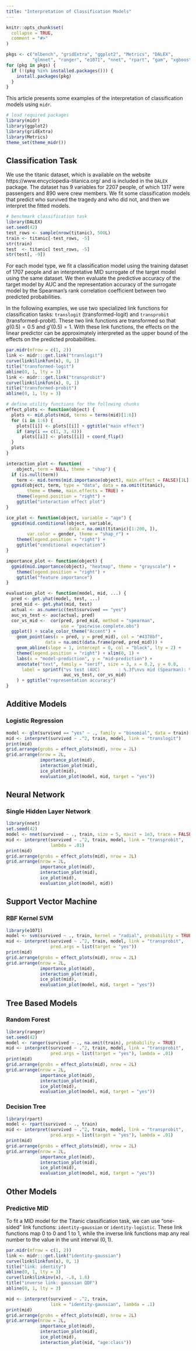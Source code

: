 ```yaml
---
title: "Interpretation of Classification Models"
---
```


```r
knitr::opts_chunk$set(
  collapse = TRUE,
  comment = "#>"
)

pkgs <- c("mlbench", "gridExtra", "ggplot2", "Metrics", "DALEX",
          "glmnet", "ranger", "e1071", "nnet", "rpart", "gam", "xgboost")
for (pkg in pkgs) {
  if (!(pkg %in% installed.packages())) {
    install.packages(pkg)
  }
}
```

This article presents some examples of the interpretation of classification models using `midr`. 

```r
# load required packages
library(midr)
library(ggplot2)
library(gridExtra)
library(Metrics)
theme_set(theme_midr())
```

## Classification Task

We use the titanic dataset, which is available on the website https://www.encyclopedia-titanica.org/ and is included in the `DALEX` package. The dataset has 9 variables for 2207 people, of which 1317 were passengers and 890 were crew members. We fit some classification models that predict who survived the tragedy and who did not, and then we interpret the fitted models.

```r
# benchmark classification task
library(DALEX)
set.seed(42)
test_rows <- sample(nrow(titanic), 500L)
train <- titanic[-test_rows, -5]
str(train)
test  <- titanic[ test_rows, -5]
str(test[, -9])
```

For each model type, we fit a classification model using the training dataset of 1707 people and an interpretative MID surrogate of the target model using the same dataset. We then evaluate the predictive accuracy of the target model by AUC and the representation accuracy of the surrogate model by the Spearman's rank correlation coefficient between two predicted probabilities.

In the following examples, we use two specialized link functions for classification tasks: `translogit` (transformed-logit) and `transprobit` (transformed-probit). These two link functions are transformed so that $g(0.5) = 0.5$ and $g'(0.5) = 1$. With these link functions, the effects on the linear predictor can be approximately interpreted as the upper bound of the effects on the predicted probabilities.

```r
par.midr(mfrow = c(1, 2))
link <- midr:::get.link("translogit")
curve(link$linkfun(x), 0, 1)
title("transformed-logit")
abline(0, 1, lty = 3)
link <- midr:::get.link("transprobit")
curve(link$linkfun(x), 0, 1)
title("transformed-probit")
abline(0, 1, lty = 3)
```

```r
# define utility functions for the following chunks
effect_plots <- function(object) {
  plots <- mid.plots(mid, terms = terms(mid)[1:6])
  for (i in 1:6) {
    plots[[i]] <- plots[[i]] + ggtitle("main effect")
    if (any(i == c(1, 3, 4)))
      plots[[i]] <- plots[[i]] + coord_flip()
  }
  plots
}

interaction_plot <- function(
    object, term = NULL, theme = "shap") {
  if (is.null(term))
    term <- mid.terms(mid.importance(object), main.effect = FALSE)[1L]
  ggmid(object, term, type = "data", data = na.omit(titanic), 
        theme = theme, main.effects = TRUE) +
    theme(legend.position = "right") +
    ggtitle("interaction effect plot")
}

ice_plot <- function(object, variable = "age") {
  ggmid(mid.conditional(object, variable,
                        data = na.omit(titanic)[1:200, ]),
        var.color = gender, theme = "shap_r") +
    theme(legend.position = "right") +
    ggtitle("conditional expectation")
}

importance_plot <- function(object) {
  ggmid(mid.importance(object), "heatmap", theme = "grayscale") +
    theme(legend.position = "right") +
    ggtitle("feature importance")
}

evaluation_plot <- function(model, mid, ...) {
  pred <- get.yhat(model, test, ...)
  pred_mid <- get.yhat(mid, test)
  actual <- as.numeric(test$survived == "yes")
  auc_vs_test <- auc(actual, pred)
  cor_vs_mid <-  cor(pred, pred_mid, method = "spearman",
                     use = "pairwise.complete.obs")
  ggplot() + scale_color_theme("Accent") +
    geom_point(aes(x = pred, y = pred_mid), col = "#4378bf",
               data = na.omit(data.frame(pred, pred_mid))) +
    geom_abline(slope = 1, intercept = 0, col = "black", lty = 2) +
    theme(legend.position = "right") + xlim(0, 1) +
    labs(x = "model-prediction", y = "mid-prediction") +
    annotate("text", family = "serif", size = 3, x = 0.2, y = 0.8,
      label = sprintf("vs test (AUC)       : %.3f\nvs mid (Spearman): %.3f",
                      auc_vs_test, cor_vs_mid)
    ) + ggtitle("representation accuracy")
}
```

## Additive Models

### Logistic Regression

```r
model <- glm(survived == "yes" ~ ., family = "binomial", data = train)
mid <- interpret(survived ~ .^2, train, model, link = "translogit")
print(mid)
grid.arrange(grobs = effect_plots(mid), nrow = 2L)
grid.arrange(nrow = 2L,
             importance_plot(mid),
             interaction_plot(mid),
             ice_plot(mid),
             evaluation_plot(model, mid, target = "yes"))
```

## Neural Network

### Single Hidden Layer Network

```r
library(nnet)
set.seed(42)
model <- nnet(survived ~ ., train, size = 5, maxit = 1e3, trace = FALSE)
mid <- interpret(survived ~ .^2, train, model, link = "transprobit",
                 lambda = .01)
print(mid)
grid.arrange(grobs = effect_plots(mid), nrow = 2L)
grid.arrange(nrow = 2L,
             importance_plot(mid),
             interaction_plot(mid),
             ice_plot(mid),
             evaluation_plot(model, mid))
```

## Support Vector Machine

### RBF Kernel SVM

```r
library(e1071)
model <- svm(survived ~ ., train, kernel = "radial", probability = TRUE)
mid <- interpret(survived ~ .^2, train, model, link = "transprobit",
                 pred.args = list(target = "yes"))
print(mid)
grid.arrange(grobs = effect_plots(mid), nrow = 2L)
grid.arrange(nrow = 2L,
             importance_plot(mid),
             interaction_plot(mid),
             ice_plot(mid),
             evaluation_plot(model, mid, target = "yes"))
```

## Tree Based Models

### Random Forest

```r
library(ranger)
set.seed(42)
model <- ranger(survived ~ ., na.omit(train), probability = TRUE)
mid <- interpret(survived ~ .^2, train, model, link = "transprobit",
                 pred.args = list(target = "yes"), lambda = .01)
print(mid)
grid.arrange(grobs = effect_plots(mid), nrow = 2L)
grid.arrange(nrow = 2L,
             importance_plot(mid),
             interaction_plot(mid),
             ice_plot(mid),
             evaluation_plot(model, mid, target = "yes"))
```

### Decision Tree

```r
library(rpart)
model <- rpart(survived ~ ., train)
mid <- interpret(survived ~ .^2, train, model, link = "transprobit",
                 pred.args = list(target = "yes"), lambda = .01)
print(mid)
grid.arrange(grobs = effect_plots(mid), nrow = 2L)
grid.arrange(nrow = 2L,
             importance_plot(mid),
             interaction_plot(mid),
             ice_plot(mid),
             evaluation_plot(model, mid, target = "yes"))
```

## Other Models

### Predictive MID

To fit a MID model for the Titanic classification task, we can use "one-sided" link functions: `identity-gaussian` or `identity-logistic`. These link functions map $0$ to $0$ and $1$ to $1$, while the inverse link functions map any real number to the value in the unit interval $(0, 1)$.

```r
par.midr(mfrow = c(1, 2))
link <- midr:::get.link("identity-gaussian")
curve(link$linkfun(x), 0, 1)
title("link: identity")
abline(0, 1, lty = 3)
curve(link$linkinv(x), -.8, 1.8)
title("inverse link: gaussian QDF")
abline(0, 1, lty = 3)
```

```r
mid <- interpret(survived ~ .^2, train,
                 link = "identity-gaussian", lambda = .1)
print(mid)
grid.arrange(grobs = effect_plots(mid), nrow = 2L)
grid.arrange(nrow = 2L,
             importance_plot(mid),
             interaction_plot(mid),
             ice_plot(mid),
             interaction_plot(mid, "age:class"))
```
